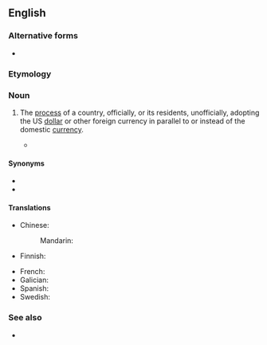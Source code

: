==English==

===Alternative forms===
* {{l|en|dollarisation}}

===Etymology===
{{suffix|en|dollarize|ation}}

===Noun===
{{en-noun|-}}
{{wikipedia}}

# {{lb|en|economics}} The [[process]] of a country, officially, or its residents, unofficially, adopting the US [[dollar]] or other foreign currency in parallel to or instead of the domestic [[currency]].
#* {{quote-journal|en|title=New faces of Andean politics|magazine=The Economist|edition=U.S. Edition|date=October 26, 2002|passage=Making '''dollarisation''' work requires structural reform, something President Noboa has failed to achieve. Ecuador's businesses are struggling against high costs. The public finances face a shortfall. A new agreement with the IMF has proved elusive. Neither candidate says he would scrap the dollar, but neither says much about reform.}}

====Synonyms====
* {{l|en|elminting}}
* {{l|en|[[currency]] [[substitution]]}}

====Translations====
{{trans-top|the process of a country adopting the US dollar as its primary currency}}
* Chinese:
*: Mandarin: {{t|cmn|美元化|tr=měiyuánhuà}}
* Finnish: {{t+|fi|dollarisaatio}}
{{trans-mid}}
* French: {{t+|fr|dollarisation|f}}
* Galician: {{t+|gl|dolarización|f}}
* Spanish: {{t|es|dolarización|f}}
* Swedish: {{t+|sv|dollarisering|c}}
{{trans-bottom}}

===See also===
* {{l|en|sound as a dollar}}